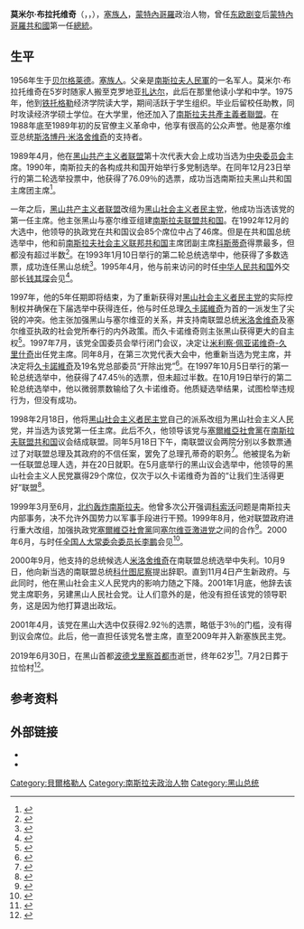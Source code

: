 {{noteTA
|G1=Country
}}
{{同名人物|布拉托维奇|布拉托维奇}}
{{Infobox officeholder
| name         = 莫米尔·布拉托维奇
| native_name  = Momir Bulatović
| image        = Ratko Dmitrovic, Momir Bulatovic, Zdenko Tomanovic-mc.rs (cropped 2).jpg
| caption      = 2015年
| order        = [[塞尔维亚和黑山总理|南斯拉夫联盟共和国总理]]
| term_start   = 1998年5月19日
| term_end     = 2000年11月4日
| president    = [[斯洛博丹·米洛舍维奇|斯洛博丹·米洛舍维奇]]<br>[[沃伊斯拉夫·科什图尼察|沃伊斯拉夫·科什图尼察]]
| predecessor  = [[拉多耶·孔蒂奇|拉多耶·孔蒂奇]]
| successor    = [[佐兰·日日奇|佐兰·日日奇]]
| order1       = [[蒙特內哥羅總統|蒙特內哥羅共和國總統]]
| term_start1  = 1990年12月23日
| term_end1    = 1998年1月15日
| primeminister1 = [[米洛·久卡諾維奇|米洛·久卡諾維奇]]
| predecessor1  = [[布兰科·科斯蒂奇|布兰科·科斯蒂奇]]{{small|（主席团主席）}}
| successor1    = [[米洛·久卡諾維奇|米洛·久卡諾維奇]]
| birth_date    = {{Birth date|1956|9|21|df=y}}
| birth_place   = [[南斯拉夫社会主义联邦共和国|南斯拉夫社会主义联邦共和国]][[塞爾維亞社會主義共和國|塞爾維亞]][[贝尔格莱德|贝尔格莱德]]
| death_date    = {{Death date and age|2019|6|30|1956|9|21|df=y}}
| death_place   = [[蒙特內哥羅|蒙特內哥羅]][[波德戈里察首都市|波德戈里察首都市]]
| nationality   = [[蒙特內哥羅|蒙特內哥羅]]
| party         = [[南斯拉夫共產主義者聯盟|南斯拉夫共產主義者聯盟]] {{small|(1980s－1991)}}<br>[[黑山社会主义者民主党|黑山社会主义者民主党]] {{small|(1991－1997)}}<br>黑山社会主义人民党 {{small|(1998－2001)}}<br>黑山人民社会党 {{small|(2001－2009)}}
| alma_mater    = 黑山大学
| profession    = [[经济学家|经济学家]]<br>[[政治人物|政治人物]]
}}

'''莫米尔·布拉托维奇'''（{{lang-sr-cyr|Момир Булатовић}}，{{lang-sr-latn|Momir Bulatović}}，{{bd|1956年|9月21日|2019年|6月30日|catIdx=Bulatovic}}），[[塞爾維亞族|塞族人]]，[[蒙特內哥羅|蒙特內哥羅]]政治人物，曾任[[东欧剧变|东欧剧变]]后[[蒙特內哥羅共和國_(1992年－2006年)|蒙特內哥羅共和國]]第一任[[蒙特內哥羅總統|總統]]。

==生平==
1956年生于[[贝尔格莱德|贝尔格莱德]]。[[塞爾維亞族|塞族人]]。父亲是[[南斯拉夫人民軍|南斯拉夫人民軍]]的一名军人。莫米尔·布拉托维奇在5岁时随家人搬至克罗地亚[[扎达尔|扎达尔]]，此后在那里他读小学和中学。1975年，他到[[波德戈里察|铁托格勒]]经济学院读大学，期间活跃于学生组织。毕业后留校任助教，同时攻读经济学硕士学位。在大学里，他还加入了[[南斯拉夫共產主義者聯盟|南斯拉夫共產主義者聯盟]]。在1988年底至1989年初的反官僚主义革命中，他享有很高的公众声誉。他是塞尔维亚总统[[斯洛博丹·米洛舍维奇|斯洛博丹·米洛舍维奇]]的支持者。

1989年4月，他在[[黑山共产主义者联盟|黑山共产主义者联盟]]第十次代表大会上成功当选为[[中央委员会|中央委员会]]主席。1990年，南斯拉夫的各构成共和国开始举行多党制选举。在同年12月23日举行的第二轮选举投票中，他获得了76.09％的选票，成功当选南斯拉夫黑山共和国主席团主席<ref>{{cite news |title=南黑山共盟领导人 当选共和国主席团主席 |work=人民日报 |date=1990-12-27 |page=6}}</ref>。

一年之后，[[黑山共产主义者联盟|黑山共产主义者联盟]]改组为[[黑山社会主义者民主党|黑山社会主义者民主党]]，他成功当选该党的第一任主席。他主张黑山与塞尔维亚组建[[南斯拉夫联盟共和国|南斯拉夫联盟共和国]]。在1992年12月的大选中，他领导的执政党在共和国议会85个席位中占了46席。但是在共和国总统选举中，他和前[[南斯拉夫社会主义联邦共和国|南斯拉夫社会主义联邦共和国]]主席团副主席[[布兰科·科斯蒂奇|科斯蒂奇]]得票最多，但都没有超过半数<ref>{{cite news |title=米洛舍维奇再次当选塞总统 |work=人民日报 |date=1992-12-27 |page=6}}</ref>。在1993年1月10日举行的第二轮总统选举中，他获得了多数选票，成功连任黑山总统<ref>{{cite news |title=布拉托维奇当选黑山总统 |work=[[人民日报|人民日报]] |date=1993-01-12 |page=6}}</ref>。1995年4月，他与前来访问的时任[[中华人民共和国|中华人民共和国]]外交部长[[钱其琛|钱其琛]]会见<ref>{{cite news |title=黑山总统总理会见钱其琛 |work=人民日报 |date=1995-04-13 |page=6}}</ref>。

1997年，他的5年任期即将结束，为了重新获得对[[黑山社会主义者民主党|黑山社会主义者民主党]]的实际控制权并确保在下届选举中获得连任，他与时任总理[[米洛·久卡諾維奇|久卡諾維奇]]为首的一派发生了尖锐的冲突。他主张加强黑山与塞尔维亚的关系，并支持南联盟总统[[斯洛博丹·米洛舍维奇|米洛舍维奇]]及塞尔维亚执政的社会党所奉行的内外政策。而久卡诺维奇则主张黑山获得更大的自主权<ref>{{cite news |title=从选举看南政坛变化 |work=人民日报 |date=1997-10-27 |page=6}}</ref>。1997年7月，该党全国委员会举行闭门会议，决定让[[米利察·佩亚诺维奇-久里什奇|米利察·佩亚诺维奇-久里什奇]]出任党主席。同年8月，在第三次党代表大会中，他重新当选为党主席，并决定将[[米洛·久卡諾維奇|久卡諾維奇]]及19名党总部委员“开除出党”<ref>{{cite news |title=南联盟黑山共和国执政党分裂 |work=人民日报 |date=1997-08-08 |page=6}}</ref>。在1997年10月5日举行的第一轮总统选举中，他获得了47.45％的选票，但未超过半数。在10月19日举行的第二轮总统选举中，他以微弱票数输给了久卡诺维奇。他质疑选举结果，试图检举违规行为，但没有成功。

1998年2月18日，他将[[黑山社会主义者民主党|黑山社会主义者民主党]]自己的派系改组为黑山社会主义人民党，并当选为该党第一任主席。此后不久，他领导该党与[[塞爾維亞社會黨|塞爾維亞社會黨]]在[[南斯拉夫联盟共和国|南斯拉夫联盟共和国]]议会结成联盟。同年5月18日下午，南联盟议会两院分别以多数票通过了对联盟总理及其政府的不信任案，罢免了总理孔蒂奇的职务<ref>{{cite news |title=南联盟 罢免总理起风波 |work=人民日报 |date=1998-05-20 |page=6}}</ref>。他被提名为新一任联盟总理人选，并在20日就职。在5月底举行的黑山议会选举中，他领导的黑山社会主义人民党赢得29个席位，仅次于以久卡诺维奇为首的“让我们生活得更好”联盟<ref>{{cite news |title=黑山共和国举行议会选举 |work=人民日报 |date=1998-06-02 |page=6}}</ref>。

1999年3月至6月，[[北约轰炸南斯拉夫|北约轰炸南斯拉夫]]。他曾多次公开强调[[科索沃|科索沃]]问题是南斯拉夫内部事务，决不允许外国势力以军事手段进行干预。1999年8月，他对联盟政府进行重大改组，加强执政党[[塞爾維亞社會黨|塞爾維亞社會黨]]同[[塞尔维亚激进党|塞尔维亚激进党]]之间的合作<ref>{{cite news |title=南联盟政府大改组 |work=人民日报 |date=1999-08-14 |page=3}}</ref>。2000年6月，与时任[[全国人大常委会委员长|全国人大常委会委员长]][[李鹏|李鹏]]会见<ref>{{cite news |title=李鹏会见南联盟总理 |work=人民日报 |date=2000-06-14 |page=6}}</ref>。

2000年9月，他支持的总统候选人[[斯洛博丹·米洛舍维奇|米洛舍维奇]]在南联盟总统选举中失利。10月9日，他向新当选的南联盟总统[[沃伊斯拉夫·科什图尼察|科什图尼察]]提出辞职。直到11月4日产生新政府。与此同时，他在黑山社会主义人民党内的影响力随之下降。2001年1月底，他辞去该党主席职务，另建黑山人民社会党。让人们意外的是，他没有担任该党的领导职务，这是因为他打算退出政坛。

2001年4月，该党在黑山大选中仅获得2.92％的选票，略低于3％的门槛，没有得到议会席位。此后，他一直担任该党名誉主席，直至2009年并入新塞族民主党。

2019年6月30日，在黑山首都[[波德戈里察首都市|波德戈里察首都市]]逝世，终年62岁<ref>{{cite web |title=Преминуо Момир Булатовић |url=http://www.rts.rs/page/stories/ci/story/3/region/3574610/preminuo-momir-bulatovic.html |publisher=[[塞爾維亞廣播電視台|РТС]] |language=sr |date=2020-06-30}}</ref>。7月2日葬于拉恰村<ref>{{cite web |title=Momir Bulatović buried |url=http://www.mod.gov.rs/eng/tekst/14136/sahranjen-momir-bulatovic-14136 |publisher=Ministry of defence Republic of Serbia |language=en |date=2020-07-02}}</ref>。

==参考资料==
{{reflist|2}}
==外部链接==
*{{Find A Grave|200827151}}
*{{imdb|1267899}}
{{s-start}}
{{s-off}}
{{s-new|office}}
{{s-ttl|title=[[蒙特內哥羅共和國_(1992年－2006年)|蒙特內哥羅共和國]]總統|years=1990年－1998年}}
{{s-aft|after=[[米洛·久卡諾維奇|米洛·久卡諾維奇]]}}
{{s-bef|before=[[拉多耶·孔蒂奇|拉多耶·孔蒂奇]]}}
{{s-ttl|title=[[塞尔维亚和黑山总理|南斯拉夫联盟共和国总理]]|years=1998年－2000年}}
{{s-aft|after=[[佐兰·日日奇|佐兰·日日奇]]}}
{{s-end}}

{{蒙特內哥羅總統}}
{{塞尔维亚和黑山总理}}
{{Authority control}}

{{DEFAULTSORT:Bulatovic, Momir}}
[[Category:貝爾格勒人|Category:貝爾格勒人]]
[[Category:南斯拉夫政治人物|Category:南斯拉夫政治人物]]
[[Category:黑山总统|Category:黑山总统]]